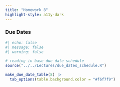 ```yaml
---
title: "Homework 8"
highlight-style: a11y-dark
---
```


### Due Dates

```r
#| echo: false
#| message: false
#| warning: false

# reading in base due date schedule
source("../../Lectures/due_dates_schedule.R")

make_due_date_table(8) |> 
  tab_options(table.background.color = "#f6f7f9")
```